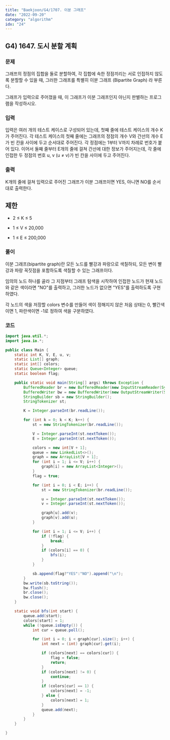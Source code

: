 ```yaml
---
title: "Baekjoon/G4/1707. 이분 그래프"
date: "2022-09-20"
category: "algorithm"
idx: "24"
---
```


## G4) 1647. 도시 분할 계획

### 문제

그래프의 정점의 집합을 둘로 분할하여, 각 집합에 속한 정점끼리는 서로 인접하지 않도록 분할할 수 있을 때, 그러한 그래프를 특별히 이분 그래프 (Bipartite Graph) 라 부른다.

그래프가 입력으로 주어졌을 때, 이 그래프가 이분 그래프인지 아닌지 판별하는 프로그램을 작성하시오.

### 입력

입력은 여러 개의 테스트 케이스로 구성되어 있는데, 첫째 줄에 테스트 케이스의 개수 K가 주어진다. 각 테스트 케이스의 첫째 줄에는 그래프의 정점의 개수 V와 간선의 개수 E가 빈 칸을 사이에 두고 순서대로 주어진다. 각 정점에는 1부터 V까지 차례로 번호가 붙어 있다. 이어서 둘째 줄부터 E개의 줄에 걸쳐 간선에 대한 정보가 주어지는데, 각 줄에 인접한 두 정점의 번호 u, v (u ≠ v)가 빈 칸을 사이에 두고 주어진다.

### 출력

K개의 줄에 걸쳐 입력으로 주어진 그래프가 이분 그래프이면 YES, 아니면 NO를 순서대로 출력한다.

## 제한

- 2 ≤ K ≤ 5

- 1 ≤ V ≤ 20,000

- 1 ≤ E ≤ 200,000

### 풀이

이분 그래프(bipartite graph)란 모든 노드를 빨강과 파랑으로 색칠하되, 모든 변이 빨강과 파랑 꼭짓점을 포함하도록 색칠할 수 있는 그래프이다.

임의의 노드 하나를 골라 그 지점부터 그래프 탐색을 시작하여 인접한 노드가 현재 노드와 같은 색이라면 "NO"를 출력하고, 그러한 노드가 없으면 "YES"를 출력하도록 구현하였다.

각 노드의 색을 저장할 colors 변수를 만들어 색이 정해지지 않은 처음 상태는 0, 빨간색이면 1, 파란색이면 -1로 정하여 색을 구분하였다.

### 코드

```java
import java.util.*;
import java.io.*;

public class Main {
	static int K, V, E, u, v;
	static List[] graph;
	static int[] colors;
	static Queue<Integer> queue;
	static boolean flag;

	public static void main(String[] args) throws Exception {
		BufferedReader br = new BufferedReader(new InputStreamReader(System.in));
		BufferedWriter bw = new BufferedWriter(new OutputStreamWriter(System.out));
		StringBuilder sb = new StringBuilder();
		StringTokenizer st;

		K = Integer.parseInt(br.readLine());

		for (int k = 0; k < K; k++) {
			st = new StringTokenizer(br.readLine());

			V = Integer.parseInt(st.nextToken());
			E = Integer.parseInt(st.nextToken());

			colors = new int[V + 1];
			queue = new LinkedList<>();
			graph = new ArrayList[V + 1];
			for (int i = 1; i <= V; i++) {
				graph[i] = new ArrayList<Integer>();
			}
			flag = true;

			for (int i = 0; i < E; i++) {
				st = new StringTokenizer(br.readLine());

				u = Integer.parseInt(st.nextToken());
				v = Integer.parseInt(st.nextToken());

				graph[u].add(v);
				graph[v].add(u);
			}

			for (int i = 1; i <= V; i++) {
				if (!flag) {
					break;
				}
				if (colors[i] == 0) {
					bfs(i);
				}
			}

			sb.append(flag?"YES":"NO").append("\n");
		}
		bw.write(sb.toString());
		bw.flush();
		br.close();
		bw.close();
	}

	static void bfs(int start) {
		queue.add(start);
		colors[start] = 1;
		while (!queue.isEmpty()) {
			int cur = queue.poll();

			for (int i = 0; i < graph[cur].size(); i++) {
				int next = (int) graph[cur].get(i);

				if (colors[next] == colors[cur]) {
					flag = false;
					return;
				}
				if (colors[next] != 0) {
					continue;
				}
				if (colors[cur] == 1) {
					colors[next] = -1;
				} else {
					colors[next] = 1;
				}
				queue.add(next);
			}
		}
	}

}
```
